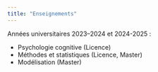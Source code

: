 ```yaml
---
title: "Enseignements"
---
```


Années universitaires 2023--2024 et 2024-2025 :

- Psychologie cognitive (Licence)
- Méthodes et statistiques (Licence, Master)
- Modélisation (Master)